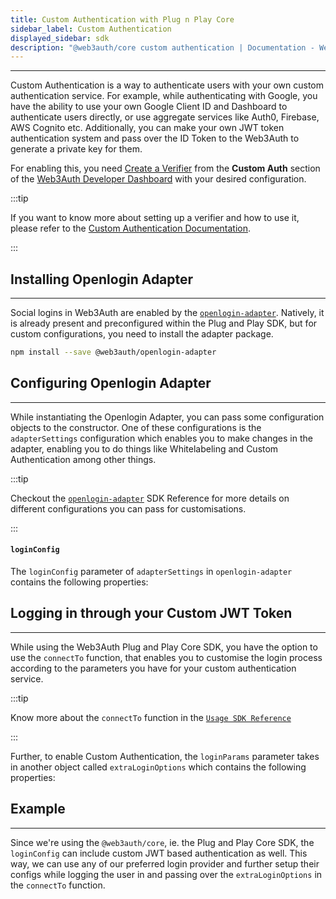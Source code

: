 ```yaml
---
title: Custom Authentication with Plug n Play Core
sidebar_label: Custom Authentication
displayed_sidebar: sdk
description: "@web3auth/core custom authentication | Documentation - Web3Auth"
---
```



---

Custom Authentication is a way to authenticate users with your own custom authentication service. For example, while authenticating with Google, you
have the ability to use your own Google Client ID and Dashboard to authenticate users directly, or use aggregate services like Auth0, Firebase, AWS
Cognito etc. Additionally, you can make your own JWT token authentication system and pass over the ID Token to the Web3Auth to generate a private key
for them.

For enabling this, you need [Create a Verifier](/custom-authentication/verifiers) from the **Custom Auth** section of the
[Web3Auth Developer Dashboard](https://dashboard.web3auth.io) with your desired configuration.

:::tip

If you want to know more about setting up a verifier and how to use it, please refer to the
[Custom Authentication Documentation](/custom-authentication).

:::

## Installing Openlogin Adapter

---

Social logins in Web3Auth are enabled by the [`openlogin-adapter`](/sdk/web/openlogin). Natively, it is already present and preconfigured within the
Plug and Play SDK, but for custom configurations, you need to install the adapter package.

```bash npm2yarn
npm install --save @web3auth/openlogin-adapter
```

## Configuring Openlogin Adapter

---

While instantiating the Openlogin Adapter, you can pass some configuration objects to the constructor. One of these configurations is the
`adapterSettings` configuration which enables you to make changes in the adapter, enabling you to do things like Whitelabeling and Custom
Authentication among other things.

:::tip

Checkout the [`openlogin-adapter`](/sdk/web/openlogin) SDK Reference for more details on different configurations you can pass for customisations.

:::

#### `loginConfig`

The `loginConfig` parameter of `adapterSettings` in `openlogin-adapter` contains the following properties:

<LoginConfig />

## Logging in through your Custom JWT Token

---

While using the Web3Auth Plug and Play Core SDK, you have the option to use the `connectTo` function, that enables you to customise the login process
according to the parameters you have for your custom authentication service.

<ConnectTo />

:::tip

Know more about the `connectTo` function in the [`Usage SDK Reference`](/sdk/web/core/usage#logging-in-the-user)

:::

Further, to enable Custom Authentication, the `loginParams` parameter takes in another object called `extraLoginOptions` which contains the following
properties:

<ExtraLoginOptions />

## Example

---

Since we're using the `@web3auth/core`, ie. the Plug and Play Core SDK, the `loginConfig` can include custom JWT based authentication as well. This
way, we can use any of our preferred login provider and further setup their configs while logging the user in and passing over the `extraLoginOptions`
in the `connectTo` function.

<CustomAuthenticationCoreExample />
<ConnectToExample />

